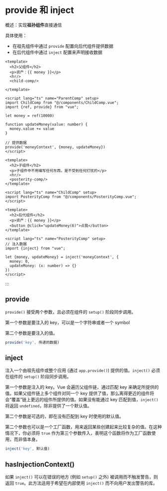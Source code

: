 # provide 和 inject

概述：实现**祖孙组件**直接通信

具体使用：

* 在祖先组件中通过 `provide` 配置向后代组件提供数据
* 在后代组件中通过 `inject` 配置来声明接收数据





```vue [父组件]
<template>
  <h2>父组件</h2>
  <p>资产：{{ money }}</p>
  <hr/>
  <child-comp/>

</template>

<script lang="ts" name="ParentComp" setup>
import ChildComp from "@/components/ChildComp.vue";
import {ref, provide} from "vue";

let money = ref(10000)

function updateMoney(value: number) {
  money.value += value
}

// 提供数据
provide('moneyContext', {money, updateMoney})
</script>
```

```vue [子组件]
<template>
  <h2>子组件</h2>
  <p>子组件中不用编写任何东西，是不受到任何打扰的</p>
  <hr/>
  <posterity-comp/>
</template>

<script lang="ts" name="ChildComp" setup>
import PosterityComp from "@/components/PosterityComp.vue";
</script>
```

```vue [孙组件]
<template>
  <h2>后代组件</h2>
  <p>资产：{{ money }}</p>
  <button @click="updateMoney(6)">点我</button>
</template>

<script lang="ts" name="PosterityComp" setup>
// 注入数据
import {inject} from "vue";

let {money, updateMoney} = inject('moneyContext', {
  money: 0, 
  updateMoney: (x: number) => {}
})
</script>
```

:::



## provide

`provide()` 接受两个参数，且必须在组件的 `setup()` 阶段同步调用。

第一个参数是要注入的 key，可以是一个字符串或者一个 symbol

第二个参数是要注入的值。

```ts
provide('key', 传递的数据)
```



## inject

注入一个由祖先组件或整个应用 (通过 `app.provide()`) 提供的值。`inject()` 必须在组件的 `setup()` 阶段同步调用。

第一个参数是注入的 key。Vue 会遍历父组件链，通过匹配 key 来确定所提供的值。如果父组件链上多个组件对同一个 key 提供了值，那么离得更近的组件将会“覆盖”链上更远的组件所提供的值。如果没有能通过 key 匹配到值，`inject()` 将返回 `undefined`，除非提供了一个默认值。

第二个参数是可选的，即在没有匹配到 key 时使用的默认值。

第二个参数也可以是一个工厂函数，用来返回某些创建起来比较复杂的值。在这种情况下，你必须将 `true` 作为第三个参数传入，表明这个函数将作为工厂函数使用，而非值本身。

```ts
inject('key', 默认值)
```



## hasInjectionContext()

如果 `inject()` 可以在错误的地方 (例如 `setup()` 之外) 被调用而不触发警告，则返回 `true`。此方法适用于希望在内部使用 `inject()` 而不向用户发出警告的库。



